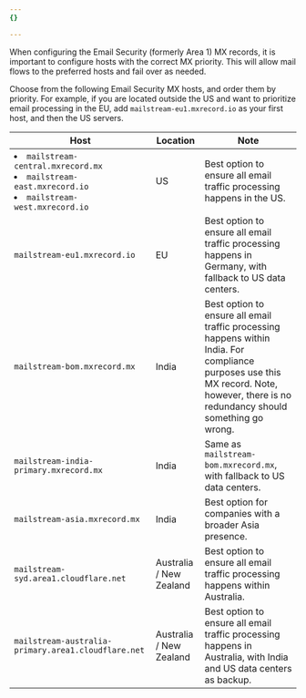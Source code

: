 ```yaml
---
{}

---
```


When configuring the Email Security (formerly Area 1) MX records, it is important to configure hosts with the correct MX priority. This will allow mail flows to the preferred hosts and fail over as needed.

Choose from the following Email Security MX hosts, and order them by priority. For example, if you are located outside the US and want to prioritize email processing in the EU, add `mailstream-eu1.mxrecord.io` as your first host, and then the US servers.

| Host                                                                                                                             | Location                | Note                                                                                                                                                                                  |
| -------------------------------------------------------------------------------------------------------------------------------- | ----------------------- | ------------------------------------------------------------------------------------------------------------------------------------------------------------------------------------- |
| <un><li>`mailstream-central.mxrecord.mx`</li> <li>`mailstream-east.mxrecord.io`</li> <li>`mailstream-west.mxrecord.io`</li></un> | US                      | Best option to ensure all email traffic processing happens in the US.                                                                                                                 |
| `mailstream-eu1.mxrecord.io`                                                                                                     | EU                      | Best option to ensure all email traffic processing happens in Germany, with fallback to US data centers.                                                                              |
| `mailstream-bom.mxrecord.mx`                                                                                                     | India                   | Best option to ensure all email traffic processing happens within India. For compliance purposes use this MX record. Note, however, there is no redundancy should something go wrong. |
| `mailstream-india-primary.mxrecord.mx`                                                                                           | India                   | Same as `mailstream-bom.mxrecord.mx`, with fallback to US data centers.                                                                                                               |
| `mailstream-asia.mxrecord.mx`                                                                                                    | India                   | Best option for companies with a broader Asia presence.                                                                                                                               |
| `mailstream-syd.area1.cloudflare.net`                                                                                            | Australia / New Zealand | Best option to ensure all email traffic processing happens within Australia.                                                                                                          |
| `mailstream-australia-primary.area1.cloudflare.net`                                                                              | Australia / New Zealand | Best option to ensure all email traffic processing happens in Australia, with India and US data centers as backup.                                                                    |
